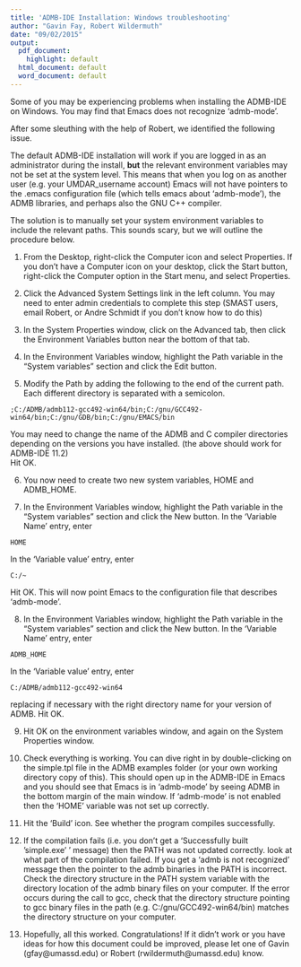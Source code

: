 ```yaml
---
title: 'ADMB-IDE Installation: Windows troubleshooting'
author: "Gavin Fay, Robert Wildermuth"
date: "09/02/2015"
output:
  pdf_document:
    highlight: default
  html_document: default
  word_document: default
---
```



Some of you may be experiencing problems when installing the ADMB-IDE on Windows.
You may find that Emacs does not recognize 'admb-mode'.

After some sleuthing with the help of Robert, we identified the following issue.

The default ADMB-IDE installation will work if you are logged in as an administrator during the install, **but**
the relevant environment variables may not be set at the system level. This means that when you log on as another user
(e.g. your UMDAR_username account) Emacs will not have pointers to the .emacs configuration file (which tells emacs about 'admb-mode'), the ADMB libraries, and perhaps also the GNU C++ compiler.

The solution is to manually set your system environment variables to include the relevant paths. This sounds scary, but we will outline the procedure below.

1. From the Desktop, right-click the Computer icon and select Properties. 
If you don't have a Computer icon on your desktop, click the Start button, right-click the Computer option in the Start menu, and select Properties.

2. Click the Advanced System Settings link in the left column. You may need to enter admin credentials to complete this step (SMAST users, email Robert, or Andre Schmidt if you don't know how to do this) 

3. In the System Properties window, click on the Advanced tab, then click the Environment Variables button near the bottom of that tab.

4. In the Environment Variables window, highlight the Path variable in the "System variables" section and click the Edit button.

5. Modify the Path by adding the following to the end of the current path. Each different directory is separated with a semicolon. 
```
;C:/ADMB/admb112-gcc492-win64/bin;C:/gnu/GCC492-win64/bin;C:/gnu/GDB/bin;C:/gnu/EMACS/bin
```  
You may need to change the name of the ADMB and C compiler directories depending on the versions you have installed.
(the above should work for ADMB-IDE 11.2)  
Hit OK.

6. You now need to create two new system variables, HOME and ADMB_HOME.

7. In the Environment Variables window, highlight the Path variable in the "System variables" section and click the New button. In the 'Variable Name' entry, enter 
```
HOME
```  
In the 'Variable value' entry, enter 
```
C:/~
```  
Hit OK. This will now point Emacs to the configuration file that describes 'admb-mode'.

8. In the Environment Variables window, highlight the Path variable in the "System variables" section and click the New button. In the 'Variable Name' entry, enter 
```
ADMB_HOME
```  
In the 'Variable value' entry, enter 
```
C:/ADMB/admb112-gcc492-win64
```  
replacing if necessary with the right directory name for your version of ADMB. Hit OK.

9. Hit OK on the environment variables window, and again on the System Properties window.

10. Check everything is working. You can dive right in by double-clicking on the simple.tpl file in the ADMB examples folder (or your own working directory copy of this). This should open up in the ADMB-IDE in Emacs and you should see that Emacs is in 'admb-mode' by seeing ADMB in the bottom margin of the main window. If 'admb-mode' is not enabled then the 'HOME' variable was not set up correctly.

11. Hit the 'Build' icon. See whether the program compiles successfully.

12. If the compilation fails (i.e. you don't get a 'Successfully built 'simple.exe' ' message) then the PATH was not updated correctly. look at what part of the compilation failed. If you get a 'admb is not recognized' message then the pointer to the admb binaries in the PATH is incorrect. Check the directory structure in the PATH system variable with the directory location of the admb binary files on your computer. If the error occurs during the call to gcc, check that the directory structure pointing to gcc binary files in the path (e.g. C:/gnu/GCC492-win64/bin) matches the directory structure on your computer.

13. Hopefully, all this worked. Congratulations! If it didn't work or you have ideas for how this document could be improved, please let one of Gavin (gfay@umassd.edu) or Robert (rwildermuth@umassd.edu) know.